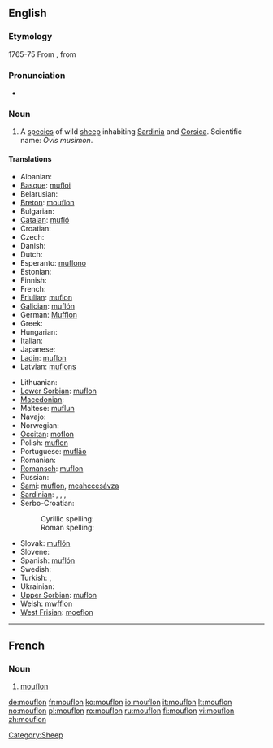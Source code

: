 ==English==
{{wikipedia}}

===Etymology===
1765-75 From {{etyl|fr}} {{term|mouflon|lang=fr}}, from {{etyl|it}} {{term|muflone|lang=it}}

===Pronunciation===
* {{IPA|/ˈmuf.lɔn/}}

===Noun===
{{en-noun}}

# A [[species]] of wild [[sheep]] inhabiting [[Sardinia]] and [[Corsica]]. Scientific name: ''Ovis musimon''.

====Translations====
{{trans-top|sheep}}
* Albanian: {{t-|sq|mufloni|xs=Albanian}}
* [[Basque]]: [[mufloi]]
* Belarusian: {{t-|be|муфлон|xs=Belarusian|sc=Cyrl}}
* [[Breton]]: [[mouflon]]
* Bulgarian: {{t|bg|муфлон|sc=Cyrl|tr=muflon}}
* [[Catalan]]: [[mufló]]
* Croatian: {{t-|hr|muflon}}
* Czech: {{t-|cs|muflon}}
* Danish: {{t-|da|muflon}}
* Dutch: {{t+|nl|moeflon|m}}
* Esperanto: [[muflono]]
* Estonian: {{t-|et|muflon}}
* Finnish: {{t-|fi|mufloni}}
* French: {{t+|fr|mouflon|m}}
* [[Friulian]]: [[muflon]]
* [[Galician]]: [[muflón]]
* German: [[Mufflon]] {{m}}
* Greek: {{t|el|μουφλόν|sc=Grek|tr=mouflón}}
* Hungarian: {{t-|hu|muflon}}
* Italian: {{t+|it|muflone|m}}
* Japanese: {{t|ja|ムフロン|sc=Jpan|tr=mufuron}}
* [[Ladin]]: [[muflon]]
* Latvian: [[muflons]]
{{trans-mid}}
* Lithuanian: {{t+|lt|muflonas|xs=Lithuanian}}
* [[Lower Sorbian]]: [[muflon]]
* [[Macedonian]]: {{t|mk|муфлон|sc=Cyrl}}
* Maltese: [[muflun]]
* Navajo: {{tø|nv|Tó wónaanídę́ę́ʼ dibé ałchiní}}
* Norwegian: {{t|no|mufflon}}
* [[Occitan]]: [[moflon]]
* Polish: [[muflon]]
* Portuguese: [[muflăo]]
* Romanian: {{t+|ro|muflon}}
* [[Romansch]]: [[muflon]]
* Russian: {{t|ru|муфлон|sc=Cyrl}}
* [[Sami]]: [[muflon]], [[meahccesávza]]
* [[Sardinian]]: {{t|sc|mruvoni}}, {{t|sc|mugra}}, {{t|sc|muva}}, {{t|sc|murgone}}
* Serbo-Croatian:
*: Cyrillic spelling: {{t|sh|муфлон|sc=Cyrl}}
*: Roman spelling: {{t|sh|muflon}}
* Slovak: [[muflón]]
* Slovene: {{t+|sl|muflon}}
* Spanish: [[muflón]] {{m}}
* Swedish: {{t|sv|mufflon}}
* Turkish: {{t+|tr|yaban koyunu}}, {{t+|tr|muflon}}
* Ukrainian: {{t|uk|муфлон|sc=Cyrl|tr=muflon}}
* [[Upper Sorbian]]: [[muflon]]
* Welsh: [[mwfflon]]
* [[West Frisian]]: [[moeflon]]
{{trans-bottom}}

[[Category:Sheep]]
----

==French==

===Noun===
{{fr-noun|m}}

# [[#English|mouflon]]

[[de:mouflon]]
[[fr:mouflon]]
[[ko:mouflon]]
[[io:mouflon]]
[[it:mouflon]]
[[lt:mouflon]]
[[no:mouflon]]
[[pl:mouflon]]
[[ro:mouflon]]
[[ru:mouflon]]
[[fi:mouflon]]
[[vi:mouflon]]
[[zh:mouflon]]